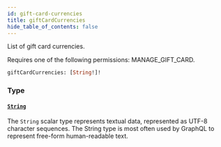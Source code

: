 ```yaml
---
id: gift-card-currencies
title: giftCardCurrencies
hide_table_of_contents: false
---
```


List of gift card currencies.

Requires one of the following permissions: MANAGE_GIFT_CARD.

```graphql
giftCardCurrencies: [String!]!
```

### Type

#### [`String`](../../../developer/api-reference/scalars/string)

The `String` scalar type represents textual data, represented as UTF-8 character sequences. The String type is most often used by GraphQL to represent free-form human-readable text.
